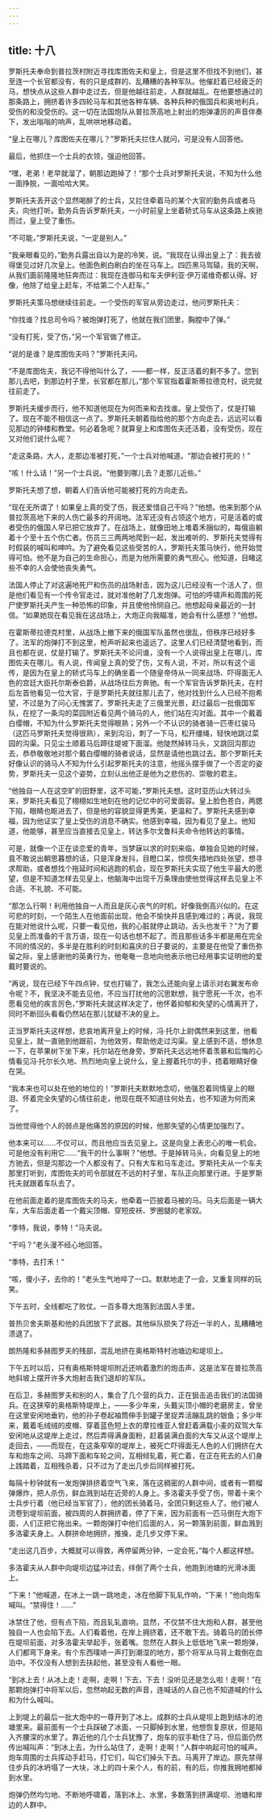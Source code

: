 ```yaml
---
---
---
```

title: 十八
---




罗斯托夫奉命到普拉茨村附近寻找库图佐夫和皇上，但是这里不但找不到他们，甚至连一个长官都没有，有的只是成群的、乱糟糟的各种军队。他催赶着已经疲乏的马，想快点从这些人群中走过去，但是他越往前走，人群就越乱。在他要想通过的那条路上，拥挤着许多四轮马车和其他各种车辆、各种兵种的俄国兵和奥地利兵，受伤的和没受伤的。这一切在法国炮队从普拉茨高地上射出的炮弹凄厉的声音伴奏下，发出嗡嗡的响声，乱哄哄地移动着。

“皇上在哪儿？库图佐夫在哪儿？”罗斯托夫拦住人就问，可是没有人回答他。

最后，他抓住一个士兵的衣领，强迫他回答。

“嘿，老弟！老早就溜了，朝那边跑掉了！”那个士兵对罗斯托夫说，不知为什么他一面挣脱，一面哈哈大笑。

罗斯托夫丢开这个显然喝醉了的士兵，又拦住牵着马的某个大官的勤务兵或者马夫，向他打听。勤务兵告诉罗斯托夫，一小时前皇上坐着轿式马车从这条路上疾驰而过，皇上受了重伤。

“不可能，”罗斯托夫说，“一定是别人。”

“我亲眼看见的，”勤务兵露出自以为是的冷笑，说。“我现在认得出皇上了：我去彼得堡见过好几次皇上。他面色刷白刷白的坐在马车上。四匹黑马驾辕，我的天啊，从我们面前隆隆地狂奔而过：我现在连御马和车夫伊利亚·伊万诺维奇都认得。好像，他除了给皇上赶车，不给第二个人赶车。”

罗斯托夫策马想继续往前走。一个受伤的军官从旁边走过，他问罗斯托夫：

“你找谁？找总司令吗？被炮弹打死了，他就在我们团里，胸膛中了弹。”

“没有打死，受了伤，”另一个军官做了修正。

“说的是谁？是库图佐夫吗？”罗斯托夫问。

“不是库图佐夫，我记不得他叫什么了，——都一样，反正活着的剩不多了。您到那儿去吧，到那边村子里，长官都在那儿，”那个军官指着霍斯蒂拉德克村，说完就往前走了。

罗斯托夫缓步而行，他不知道他现在为何而来和去找谁。皇上受伤了，仗是打输了。现在不能不相信这一点了。罗斯托夫朝着指给他的那个方向走去，远远可以看见那边的钟楼和教堂。何必着急呢？就算皇上和库图佐夫还活着，没有受伤，现在又对他们说什么呢？

“走这条路，大人，走那边准被打死，”一个士兵对他喊道。“那边会被打死的！”

“咳！什么话！”另一个士兵说。“他要到哪儿去？走那儿近些。”

罗斯托夫想了想，朝着人们告诉他可能被打死的方向走去。

“现在无所谓了！如果皇上真的受了伤，我还爱惜自己干吗？”他想。他来到那个从普拉茨高地下来的人伤亡最多的开阔地。法军还没有占领这个地方，可是活着的或者受伤的俄国人早已把它放弃了。在战场上，就像田地上堆着禾捆似的，每俄亩躺着十个至十五个伤亡者。伤员三三两两地爬到一起，发出难听的、罗斯托夫觉得有时假装的喊叫和呻吟。为了避免看见这些受苦的人，罗斯托夫策马快行，他开始觉得可怕。他不是为自己的生命担心，而是为他所需要的勇气担心。他知道，目睹这些不幸的人会使他丧失勇气。

法国人停止了对这遍地死尸和伤员的战场射击，因为这儿已经没有一个活人了，但是他们看见有一个传令官走过，就对准他射了几发炮弹。可怕的呼啸声和周围的死尸使罗斯托夫产生一种恐怖的印象，并且使他怜悯自己。他想起母亲最近的一封信。“如果她现在看见我在这战场上，大炮正向我瞄准，她会有什么感想？”他想。

在霍斯蒂拉德克村里，从战场上撤下来的俄国军队虽然也很乱，但秩序已经好多了。法军的炮弹打不到这里，枪声听起来也遥远了。这里人们已经清楚地看到，而且也都在说，仗是打输了。罗斯托夫不论问谁，没有一个人说得出皇上在哪儿，库图佐夫在哪儿。有人说，传闻皇上真的受了伤，又有人说，不对，所以有这个谣传，是因为在皇上的轿式马车上的确坐着一个随皇帝侍从一同来战场、吓得面无人色的宫廷大臣托尔斯泰伯爵，从战场往后方奔驰。有一个军官告诉罗斯托夫，在村后左首他看见一位大官，于是罗斯托夫就往那儿去了，他对找到什么人已经不抱希望，不过是为了问心无愧罢了。罗斯托夫走了三俄里光景，赶过最后一批俄国军队，在挖了一条沟的菜园附近看见两个骑马的人，他们站在沟对面。其中一个戴着白缨帽，不知为什么罗斯托夫觉得眼熟；另外一个不认识的骑者骑一匹枣红骏马（这匹马罗斯托夫觉得很熟），来到沟沿，刺了一下马，松开缰绳，轻快地跳过菜园的沟渠。只见尘土顺着马后蹄往堤坡下面溜。他陡然掉转马头，又跳回沟那边去，恭恭敬敬地对那个戴白缨帽的骑者说话，显然是请他也跳过去。那个罗斯托夫好像认识的骑马人不知为什么引起罗斯托夫的注意，他摇头摆手做了一个否定的姿势，罗斯托夫一见这个姿势，立刻认出他正是他为之悲伤的、崇敬的君主。

“他独自一人在这空旷的田野里，这不可能，”罗斯托夫想。这时亚历山大转过头来，罗斯托夫看见了栩栩如生地刻在他的记忆中的可爱面容。皇上脸色苍白，两腮下陷，眼睛也眍进去了，但是他的容貌显得更秀美，更温和了。罗斯托夫感到幸福，因为他证实了皇上受伤的消息不确实。他感到幸福，因为看见了皇上。他知道，他能够，甚至应当直接去见皇上，转达多尔戈鲁科夫命令他转达的事情。

可是，就像一个正在谈恋爱的青年，当梦寐以求的时刻来临，单独会见她的时候，竟不敢说出朝思暮想的话，只是浑身发抖，目瞪口呆，惊慌失措地四处张望，想寻求帮助，或者想找个拖延时间和逃跑的机会，现在罗斯托夫实现了他生平最大的愿望，但是不知道怎样去见皇上，他脑海中出现千万条理由使他觉得这样去见皇上不合适、不礼貌、不可能。

“那怎么行啊！利用他独自一人而且是灰心丧气的时机，好像我倒高兴似的。在这可悲的时刻，一个陌生人在他面前出现，他会不愉快并且感到难过的；再说，我现在能对他说什么呢，只要一看见他，我的心脏就停止跳动，舌头也发干？”为了要见皇上而准备的千言万语，现在一句话也想不起了。而且那些话多半都是用在完全不同的情况的，多半是在胜利的时刻和喜庆的日子要说的，主要是在他受了重伤弥留之际，皇上感谢他的英勇行为，他奄奄一息地向他表示他已经用事实证明他的爱戴时要说的。

“再说，现在已经下午四点钟，仗也打输了，我怎么还能向皇上请示对右翼发布命令呢？不，我坚决不能去见他，不应当打扰他的沉思默想，我宁愿死一千次，也不愿看见他的疾言厉色，”罗斯托夫就这样决定了，他怀着抑郁和失望的心情离开了，同时不断回头看看仍然站在那儿犹疑不决的皇上。

正当罗斯托夫这样想，悲哀地离开皇上的时候，冯·托尔上尉偶然来到这里，他看见皇上，就一直驰到他跟前，为他效劳，帮助他走过沟渠。皇上感到不适，想休息一下，在苹果树下坐下来，托尔站在他身旁。罗斯托夫远远地怀着羡慕和后悔的心情看见冯·托尔长久地、热烈地向皇上说什么，皇上握着托尔的手，捂着眼睛好像在哭。

“我本来也可以处在他的地位的！”罗斯托夫默默地念叨，他强忍着同情皇上的眼泪、怀着完全失望的心情往前走，他现在既不知道往何处去，也不知道为何而来了。

当他觉得他个人的弱点是他痛苦的原因的时候，他那失望的心情更加强烈了。

他本来可以……不仅可以，而且他应当去见皇上。这是向皇上表忠心的唯一机会。可是他没有利用它……“我干的什么事啊？”他想。于是掉转马头，向看见皇上的地方驰去，但是沟那边一个人都没有了。只有大车和马车走过。罗斯托夫从一个车夫那里打听到，库图佐夫的司令部就在不远的村子里，车队正向那里行进。于是罗斯托夫就跟着车队去了。

在他前面走着的是库图佐夫的马夫，他牵着一匹披着马被的马。马夫后面是一辆大车，大车后面走着一个戴尖顶帽、穿短皮袄、罗圈腿的老家奴。

“季特，我说，季特！”马夫说。

“干吗？”老头漫不经心地回答。

“季特，去打禾！”

“咳，傻小子，去你的！”老头生气地啐了一口。默默地走了一会，又重复同样的玩笑。

下午五时，全线都吃了败仗。一百多尊大炮落到法国人手里。

普热贝舍夫斯基和他的兵团放下了武器。其他纵队损失了将近一半的人，乱糟糟地溃退了。

朗热隆和多赫图罗夫的残部，混乱地挤在奥格斯特村池塘边和堤坝上。

下午五时以后，只有奥格斯特堤坝附近还响着激烈的炮击声，这是法军在普拉茨高地斜坡上摆开许多大炮射击我们退却的军队。

在后卫，多赫图罗夫和别的人，集合了几个营的兵力，正在狙击追击我们的法国骑兵。在这狭窄的奥格斯特堤岸上，——多少年来，头戴尖顶小帽的老磨房主，曾坐在这里安闲地垂钓，他的孙子卷起袖筒伸手到罐子里捉弄活蹦乱跳的银鱼；多少年来，戴着毛绒绒的皮帽、穿着蓝色短上衣的摩拉维亚人曾赶着满载小麦的双驾大车安闲地从这堤岸上走过，然后弄得满身面粉，赶着装满白面的大车又从这个堤岸上走回去，——而现在，在这条窄窄的堤岸上，被死亡吓得面无人色的人们拥挤在大车和炮车之间、马蹄下面和车轮之间，互相倾轧着，死亡着，在正在死去的人们身上践踏着，互相残杀着，只不过为了走出几步后同样被打死。

每隔十秒钟就有一发炮弹排挤着空气飞来，落在这稠密的人群中间，或者有一颗榴弹爆炸，把人杀伤，鲜血溅到站在近旁的人身上。多洛霍夫手受了伤，带着十来个士兵步行着（他已经当军官了），他的团长骑着马，全团只剩这些人了。他们被人流卷到堤坝前面，被四周的人群拥挤着，停了下来，因为前面有一匹马倒在大炮下面，人们正把它拖出来。一颗炮弹打中他们后面的人，另一颗落到前面，鲜血溅到多洛霍夫身上。人群拼命地拥挤，推搡，走几步又停下来。

“走出这几百步，大概就可以得救，再停留两分钟，一定会死，”每个人都这样想。

多洛霍夫从人群中向堤坝边猛冲过去，绊倒了两个士兵，他跑到池塘的光滑冰面上。

“下来！”他喊道，在冰上一跳一跳地走，冰在他脚下轧轧作响，“下来！”他向炮车喊叫。“禁得住！……”

冰禁住了他，但有点下陷，而且轧轧直响，显然，不仅禁不住大炮和人群，甚至他独自一人也会陷下去。人们看着他，在岸上拥挤着，还不敢下去。骑着马的团长停在堤坝前面，对多洛霍夫举起手，张着嘴。忽然在人群头上低低地飞来一颗炮弹，人们都弯下身来。有个东西噗哧一声打到潮湿的地方，那个将军从马背上栽倒在血泊中。不仅没有人想到去扶起他，甚至没有人看他一眼。

“到冰上去！从冰上走！走啊，走啊！下去，下去！没听见还是怎么啦！走啊！”在那颗炮弹打中将军以后，忽然响起无数的声音，连喊话的人自己也不知道喊的什么和为什么喊叫。

上到堤上的最后一批大炮中的一尊开到了冰上。成群的士兵从堤坝上跑到结冰的池塘里来。最前面有一个士兵踩破了冰面，一只脚掉到水里，他想恢复原状，但是陷入齐腰深的水里了。靠近他的几个士兵犹豫了，炮车的驭手勒住了马，但后面仍然传出喊叫声：“到冰上去，为什么站住了，走啊！走啊！”人群中响起可怕的喊声。炮车周围的士兵挥动手赶马，打它们，叫它们掉头下去。马离开了岸边。原先禁得住步兵的冰坍塌了一大块，冰上的四十来个人，有的前，有的后，你推我拥地都掉到水里。

炮弹仍然均匀地、不断地呼啸着，落到冰上、水里，多数落到挤满堤坝、池塘和岸边的人群中。